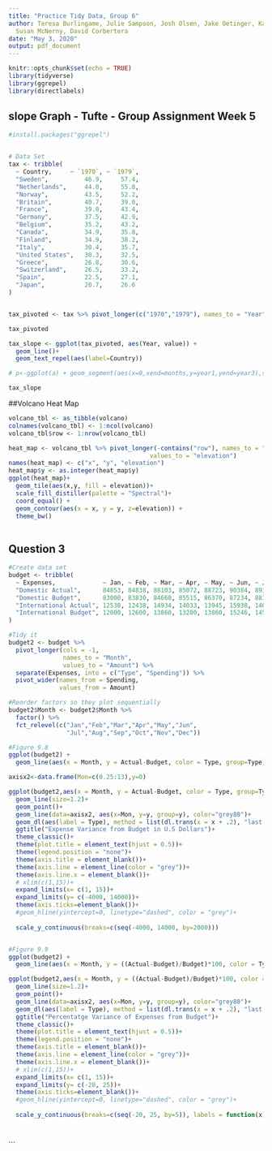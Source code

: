```yaml
---
title: "Practice Tidy Data, Group 6"
author: Teresa Burlingame, Julie Sampson, Josh Olsen, Jake Oetinger, Katie Tallan,
  Susan McNerny, David Corbertera
date: "May 3, 2020"
output: pdf_document
---
```


```r
knitr::opts_chunk$set(echo = TRUE)
library(tidyverse)
library(ggrepel)
library(directlabels)

```

## slope Graph - Tufte - Group Assignment Week 5

```r

#install.packages("ggrepel")


# Data Set
tax <- tribble(
  ~ Country,     ~ `1970`, ~ `1979`,
  "Sweden",          46.9,     57.4,
  "Netherlands",     44.0,     55.8,
  "Norway",          43.5,     52.2,
  "Britain",         40.7,     39.0,
  "France",          39.0,     43.4,
  "Germany",         37.5,     42.9,
  "Belgium",         35.2,     43.2,
  "Canada",          34.9,     35.8,
  "Finland",         34.9,     38.2,
  "Italy",           30.4,     35.7,
  "United States",   30.3,     32.5,
  "Greece",          26.8,     30.6,
  "Switzerland",     26.5,     33.2,
  "Spain",           22.5,     27.1,
  "Japan",           20.7,     26.6
)


tax_pivoted <- tax %>% pivot_longer(c("1970","1979"), names_to = "Year")

tax_pivoted

tax_slope <- ggplot(tax_pivoted, aes(Year, value)) + 
  geom_line()+
  geom_text_repel(aes(label=Country))

# p<-ggplot(a) + geom_segment(aes(x=0,xend=months,y=year1,yend=year3),size=.75)

tax_slope
```

##Volcano Heat Map

```r
volcano_tbl <- as_tibble(volcano)
colnames(volcano_tbl) <- 1:ncol(volcano) 
volcano_tbl$row <- 1:nrow(volcano_tbl)

heat_map <- volcano_tbl %>% pivot_longer(-contains("row"), names_to = "y", 
                                       values_to = "elevation")
names(heat_map) <- c("x", "y", "elevation")
heat_map$y <- as.integer(heat_map$y)
ggplot(heat_map)+
  geom_tile(aes(x,y, fill = elevation))+
  scale_fill_distiller(palette = "Spectral")+
  coord_equal() +
  geom_contour(aes(x = x, y = y, z=elevation)) +
  theme_bw()
  
```

## Question 3


```r
#Create data set
budget <- tribble(
  ~ Expenses,             ~ Jan, ~ Feb, ~ Mar, ~ Apr, ~ May, ~ Jun, ~ Jul, ~ Aug, ~ Sep, ~ Oct, ~ Nov, ~ Dec,
  "Domestic Actual",      84853, 84838, 88103, 85072, 88723, 90384, 89374, 95273, 94239, 92394, 96934, 105034,
  "Domestic Budget",      83000, 83830, 84668, 85515, 86370, 87234, 88106, 88987, 89877, 90776, 91684, 92600,
  "International Actual", 12538, 12438, 14934, 14033, 13945, 15938, 14086, 15934, 13945, 17338, 19384, 22394,
  "International Budget", 12000, 12600, 13860, 13200, 13860, 15246, 14520, 15246, 16771, 15972, 16771, 18448
)

#Tidy it 
budget2 <- budget %>%
  pivot_longer(cols = -1,
               names_to = "Month",
               values_to = "Amount") %>%
  separate(Expenses, into = c("Type", "Spending")) %>%
  pivot_wider(names_from = Spending,
              values_from = Amount)

#Reorder factors so they plot sequentially
budget2$Month <- budget2$Month %>%
  factor() %>%
  fct_relevel(c("Jan","Feb","Mar","Apr","May","Jun",
                "Jul","Aug","Sep","Oct","Nov","Dec"))

#Figure 9.8
ggplot(budget2) + 
  geom_line(aes(x = Month, y = Actual-Budget, color = Type, group=Type))

axisx2<-data.frame(Mon=c(0.25:13),y=0)

ggplot(budget2,aes(x = Month, y = Actual-Budget, color = Type, group=Type)) +
  geom_line(size=1.2)+
  geom_point()+
  geom_line(data=axisx2, aes(x=Mon, y=y, group=y), color="grey80")+
  geom_dl(aes(label = Type), method = list(dl.trans(x = x + .2), "last.points"))+
  ggtitle("Expense Variance from Budget in U.S Dollars")+
  theme_classic()+
  theme(plot.title = element_text(hjust = 0.5))+
  theme(legend.position = "none")+
  theme(axis.title = element_blank())+
  theme(axis.line = element_line(color = "grey"))+
  theme(axis.line.x = element_blank())+
  # xlim(c(1,15))+
  expand_limits(x= c(1, 15))+
  expand_limits(y= c(-4000, 14000))+
  theme(axis.ticks=element_blank())+
  #geom_hline(yintercept=0, linetype="dashed", color = "grey")+
  
  scale_y_continuous(breaks=c(seq(-4000, 14000, by=2000)))


#Figure 9.9
ggplot(budget2) + 
  geom_line(aes(x = Month, y = ((Actual-Budget)/Budget)*100, color = Type, group=Type))

ggplot(budget2,aes(x = Month, y = ((Actual-Budget)/Budget)*100, color = Type, group=Type)) +
  geom_line(size=1.2)+
  geom_point()+
  geom_line(data=axisx2, aes(x=Mon, y=y, group=y), color="grey80")+
  geom_dl(aes(label = Type), method = list(dl.trans(x = x + .2), "last.points"))+
  ggtitle("Percentatge Variance of Expenses from Budget")+
  theme_classic()+
  theme(plot.title = element_text(hjust = 0.5))+
  theme(legend.position = "none")+
  theme(axis.title = element_blank())+
  theme(axis.line = element_line(color = "grey"))+
  theme(axis.line.x = element_blank())+
  # xlim(c(1,15))+
  expand_limits(x= c(1, 15))+
  expand_limits(y= c(-20, 25))+
  theme(axis.ticks=element_blank())+
  #geom_hline(yintercept=0, linetype="dashed", color = "grey")+
  
  scale_y_continuous(breaks=c(seq(-20, 25, by=5)), labels = function(x) paste0(x,"%"))




```
```

